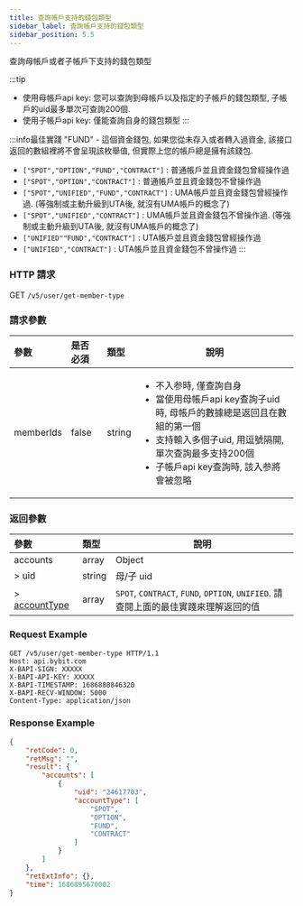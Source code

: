 ```yaml
---
title: 查詢帳戶支持的錢包類型
sidebar_label: 查詢帳戶支持的錢包類型
sidebar_position: 5.5
---
```

查詢母帳戶或者子帳戶下支持的錢包類型

:::tip
* 使用母帳戶api key: 您可以查詢到母帳戶以及指定的子帳戶的錢包類型, 子帳戶的uid最多單次可查詢200個.
* 使用子帳戶api key: 僅能查詢自身的錢包類型
:::

:::info最佳實踐
"FUND" - 這個資金錢包, 如果您從未存入或者轉入過資金, 該接口返回的數組裡將不會呈現該枚舉值, 但實際上您的帳戶總是擁有該錢包.
* `["SPOT","OPTION","FUND","CONTRACT"]` : 普通帳戶並且資金錢包曾經操作過
* `["SPOT","OPTION","CONTRACT"]` : 普通帳戶並且資金錢包不曾操作過
* `["SPOT","UNIFIED","FUND","CONTRACT"]` : UMA帳戶並且資金錢包曾經操作過. (等強制或主動升級到UTA後, 就沒有UMA帳戶的概念了)
* `["SPOT","UNIFIED","CONTRACT"]` : UMA帳戶並且資金錢包不曾操作過. (等強制或主動升級到UTA後, 就沒有UMA帳戶的概念了)
* `["UNIFIED""FUND","CONTRACT"]` : UTA帳戶並且資金錢包曾經操作過
* `["UNIFIED","CONTRACT"]` : UTA帳戶並且資金錢包不曾操作過
:::

### HTTP 請求
GET `/v5/user/get-member-type`

### 請求參數
| 參數 | 是否必須 | 類型 | 說明|
|:----- |:-------|:-----|------ |
|memberIds |false |string |<ul><li>不入参時, 僅查詢自身</li><li>當使用母帳戶api key查詢子uid時, 母帳戶的數據總是返回且在數組的第一個</li><li>支持輸入多個子uid, 用逗號隔開, 單次查詢最多支持200個</li><li>子帳戶api key查詢時, 該入参將會被忽略</li></ul>|

### 返回參數
| 參數 | 類型 | 說明|
|:----- |:-----|----- |
|accounts |array |Object |
|> uid |string |母/子 uid |
|> [accountType](../enum#accounttype) |array |`SPOT`, `CONTRACT`, `FUND`, `OPTION`, `UNIFIED`. 請查閱上面的最佳實踐來理解返回的值|

### Request Example

```http
GET /v5/user/get-member-type HTTP/1.1
Host: api.bybit.com
X-BAPI-SIGN: XXXXX
X-BAPI-API-KEY: XXXXX
X-BAPI-TIMESTAMP: 1686888846320
X-BAPI-RECV-WINDOW: 5000
Content-Type: application/json
```

### Response Example

```json
{
    "retCode": 0,
    "retMsg": "",
    "result": {
        "accounts": [
            {
                "uid": "24617703",
                "accountType": [
                    "SPOT",
                    "OPTION",
                    "FUND",
                    "CONTRACT"
                ]
            }
        ]
    },
    "retExtInfo": {},
    "time": 1686895670002
}
```